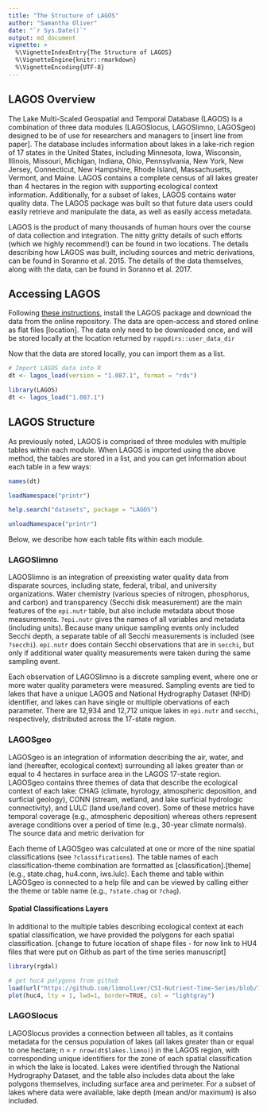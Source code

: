 ```yaml
---
title: "The Structure of LAGOS"
author: "Samantha Oliver"
date: "`r Sys.Date()`"
output: md_document
vignette: >
  %\VignetteIndexEntry{The Structure of LAGOS}
  %\VignetteEngine{knitr::rmarkdown}
  %\VignetteEncoding{UTF-8}
---
```


## LAGOS Overview
The Lake Multi-Scaled Geospatial and Temporal Database (LAGOS) is a 
combination of three data modules (LAGOSlocus, LAGOSlimno, LAGOSgeo) designed to be of use for researchers and managers to [insert line from paper]. The database includes information about lakes in a lake-rich region of 17 states in the United States, including Minnesota, Iowa, Wisconsin, Illinois, Missouri, Michigan, Indiana, Ohio, Pennsylvania, New York, New Jersey, Connecticut, New Hampshire, Rhode Island, Massachusetts, Vermont, and Maine. LAGOS contains a complete census of all lakes greater than 4 hectares in the region with supporting ecological context information. Additionally, for a subset of lakes, LAGOS contains water quality data. The LAGOS package was built so that future data users could easily retrieve and manipulate the data, as well as easily access metadata. 

LAGOS is the product of many thousands of human hours over the course of 
data collection and integration. The nitty gritty details of such efforts (which we highly recommend!) can be found in two locations. The details describing how LAGOS was built, including sources and metric derivations, can be found in Soranno et al. 2015. The details of the data themselves, along with the data, can be found in Soranno et al. 2017. 

## Accessing LAGOS
Following [these instructions](https://github.com/cont-limno/LAGOS), install the LAGOS package and download the data from the online repository. The data are open-access and stored online as flat files [location]. The data only need to be downloaded once, and will be stored locally at the location returned by `rappdirs::user_data_dir`

Now that the data are stored locally, you can import them as a list.
```r
# Import LAGOS data into R
dt <- lagos_load(version = "1.087.1", format = "rds")
```

```r
library(LAGOS)
dt <- lagos_load("1.087.1")
```

## LAGOS Structure
As previously noted, LAGOS is comprised of three modules with multiple tables within each module. When LAGOS is imported using the above method, the tables are stored in a list, and you can get information about each table in a few ways:
```r
names(dt)
```

```r
loadNamespace("printr")
```

```r
help.search("datasets", package = "LAGOS")
```

```r
unloadNamespace("printr")
```

Below, we describe how each table fits within each module. 

### LAGOSlimno
LAGOSlimno is an integration of preexisting water quality data from disparate sources, including state, federal, tribal, and university organizations. Water chemistry (various species of nitrogen, phosphorus, and carbon) and transparency (Secchi disk measurement) are the main features of the `epi.nutr` table, but also include metadata about those measurements. `?epi.nutr` gives the names of all variables and metadata (including units). Because many unique sampling events only included Secchi depth, a separate table of all Secchi measurements is included (see `?secchi`). `epi.nutr` does contain Secchi observations that are in `secchi`, but only if additional water quality measurements were taken during the same sampling event.

Each observation of LAGOSlimno is a discrete sampling event, where one or more water quality parameters were measured. Sampling events are tied to lakes that have a unique LAGOS and National Hydrography Dataset (NHD) identifier, and lakes can have single or multiple obervations of each parameter. There are 12,934 and 12,712 unique lakes in `epi.nutr` and `secchi`, respectively, distributed across the 17-state region. 

### LAGOSgeo
LAGOSgeo is an integration of information describing the air, water, and 
land (hereafter, ecological context) surrounding all lakes greater than or equal to 4 hectares in surface area in the LAGOS 17-state region. LAGOSgeo contains three themes of data that describe the ecological context of each lake: CHAG (climate, hyrology, atmospheric deposition, and surficial geology), CONN (stream, wetland, and lake surficial hydrologic connectivity), and LULC (land use/land cover). Some of these metrics have temporal coverage (e.g., atmospheric deposition) whereas others represent average conditions over a period of time (e.g., 30-year climate normals). The source data and metric derivation for 

Each theme of LAGOSgeo was calculated at one or more of the nine spatial classifications (see `?classifications`). The table names of each classification-theme combination are formatted as  [classification].[theme] (e.g., state.chag, hu4.conn, iws.lulc). Each theme and table within LAGOSgeo is connected to a help file and can be viewed by calling either the theme or table name (e.g., `?state.chag` or `?chag`). 

#### Spatial Classifications Layers
In additional to the multiple tables describing ecological context at each spatial classification, we have provided the polygons for each spatial classification. [change to future location of shape files - for now link to HU4 files that were put on Github as part of the time series manuscript]
```r
library(rgdal)

# get huc4 polygons from github
load(url("https://github.com/limnoliver/CSI-Nutrient-Time-Series/blob/72c8269902e53c7ec6a2cfbe13a0239d13062dc8/Data/huc4.RData?raw=true"))
plot(huc4, lty = 1, lwd=1, border=TRUE, col = "lightgray")
```

### LAGOSlocus
LAGOSlocus provides a connection between all tables, as it contains metadata for the census population of lakes (all lakes greater than or equal to one hectare; n = `r nrow(dt$lakes.limno)`) in the LAGOS region, with corresponding unique identifiers for the zone of each spatial classification in which the lake is located. Lakes were identified through the National Hydrography Dataset, and the table also includes data about the lake polygons themselves, including surface area and perimeter. For a subset of lakes where data were available, lake depth (mean and/or maximum) is also included. 
